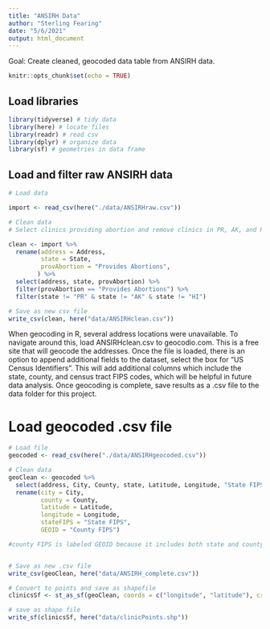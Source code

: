 ```yaml
---
title: "ANSIRH Data"
author: "Sterling Fearing"
date: "5/6/2021"
output: html_document
---
```

Goal: Create cleaned, geocoded data table from ANSIRH data. 

```r
knitr::opts_chunk$set(echo = TRUE)
```

## Load libraries 
```r
library(tidyverse) # tidy data
library(here) # locate files 
library(readr) # read csv
library(dplyr) # organize data
library(sf) # geometries in data frame
```

## Load and filter raw ANSIRH data

```r
# Load data

import <- read_csv(here("./data/ANSIRHraw.csv"))

# Clean data
# Select clinics providing abortion and remove clinics in PR, AK, and HI

clean <- import %>%
  rename(address = Address,
         state = State,
         provAbortion = "Provides Abortions",
        ) %>%
  select(address, state, provAbortion) %>%
  filter(provAbortion == "Provides Abortions") %>%
  filter(state != "PR" & state != "AK" & state != "HI")

# Save as new csv file
write_csv(clean, here("data/ANSIRHclean.csv"))

```

When geocoding in R, several address locations were unavailable. 
To navigate around this, load ANSIRHclean.csv to geocodio.com. This is a free site that will geocode the addresses. Once the file is loaded, there is an option to append additional fields to the dataset, select the box for "US Census Identifiers". This will add additional columns which include the state, county, and census tract FIPS codes, which will be helpful in future data analysis. Once geocoding is complete, save results as a .csv file to the data folder for this project. 

# Load geocoded .csv file 
```r
# Load file
geocoded <- read_csv(here("./data/ANSIRHgeocoded.csv"))

# Clean data
geoClean <- geocoded %>%
  select(address, City, County, state, Latitude, Longitude, "State FIPS", "County FIPS") %>%
  rename(city = City,
         county = County,
         latitude = Latitude, 
         longitude = Longitude,
         stateFIPS = "State FIPS",
         GEOID = "County FIPS") 

#county FIPS is labeled GEOID because it includes both state and county FIPS, matches label in census data 


# Save as new .csv file
write_csv(geoClean, here("data/ANSIRH_complete.csv"))

# Convert to points and save as shapefile
clinicsSf <- st_as_sf(geoClean, coords = c("longitude", "latitude"), crs = 4326)

# save as shape file 
write_sf(clinicsSf, here("data/clinicPoints.shp"))

```

